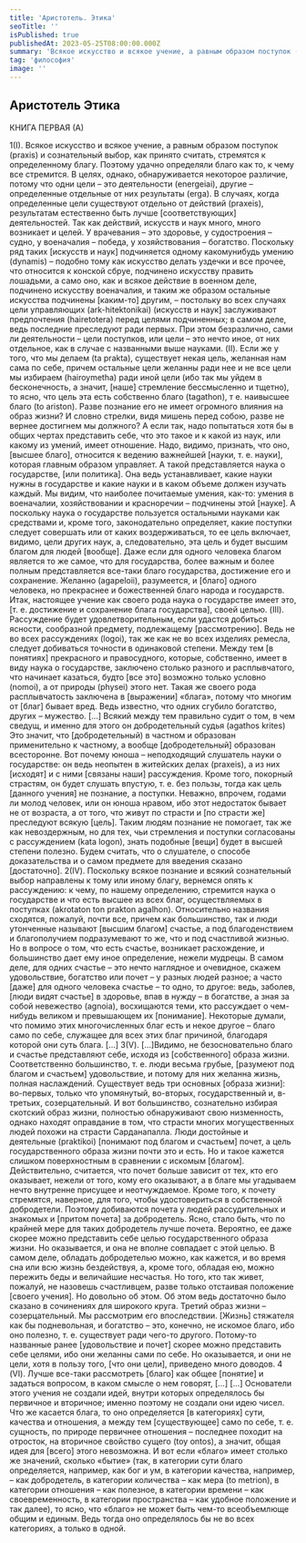 ```yaml
---
title: 'Аристотель. Этика'
seoTitle: ''
isPublished: true
publishedAt: 2023-05-25T08:00:00.000Z
summary: 'Всякое искусство и всякое учение, а равным образом поступок (praxis) и сознательный выбор, как принято считать, стремятся к определенному благу. Поэтому удачно определяли благо как то, к чему все стремится. '
tag: 'философия'
image: ''
---
```


## Аристотель Этика

КНИГА ПЕРВАЯ (А)

1(I). Всякое искусство и всякое учение, а равным образом поступок (praxis) и сознательный выбор, как принято считать, стремятся к определенному благу. Поэтому
удачно определяли благо как то, к чему все стремится. В целях, однако, обнаруживается некоторое различие, потому что одни цели – это деятельности (energeiai), другие – определенные отдельные от них результаты (erga). В случаях, когда определенные цели существуют отдельно от действий (praxeis), результатам естественно
быть лучше [соответствующих] деятельностей.
Так как действий, искусств и наук много, много возникает и целей. У врачевания
– это здоровье, у судостроения – судно, у военачалия – победа, у хозяйствования –
богатство. Поскольку ряд таких [искусств и наук] подчиняется одному какомунибудь умению (dynamis) – подобно тому как искусство делать уздечки и все прочее,
что относится к конской сбруе, подчинено искусству править лошадьми, а само оно,
как и всякое действие в военном деле, подчинено искусству военачалия, и таким же
образом остальные искусства подчинены [каким-то] другим, – постольку во всех
случаях цели управляющих (ark-hitektonikai) (искусств и наук] заслуживают предпочтения (hairetotera) перед целями подчиненных; в самом деле, ведь последние преследуют ради первых.
При этом безразлично, сами ли деятельности – цели поступков, или цели – это
нечто иное, от них отдельное, как в случае с названными выше науками.
(II). Если же у того, что мы делаем (ta prakta), существует некая цель, желанная
нам сама по себе, причем остальные цели желанны ради нее и не все цели мы избираем (hairoymetha) ради иной цели (ибо так мы уйдем в бесконечность, а значит,
[наше] стремление бессмысленно и тщетно), то ясно, что цель эта есть собственно
благо (tagathon), т е. наивысшее благо (to ariston).
Разве познание его не имеет огромного влияния на образ жизни? И словно
стрелки, видя мишень перед собою, разве не вернее достигнем мы должного? А если
так, надо попытаться хотя бы в общих чертах представить себе, что это такое и к какой из наук, или какому из умений, имеет отношение. Надо, видимо, признать, что
оно, [высшее благо], относится к ведению важнейшей [науки, т. е. науки], которая
главным образом управляет. А такой представляется наука о государстве, [или политика]. Она ведь устанавливает, какие науки нужны в государстве и какие науки и
в каком объеме должен изучать каждый. Мы видим, что наиболее почитаемые умения, как-то: умения в военачалии, хозяйствовании и красноречии – подчинены этой
[науке]. А поскольку наука о государстве пользуется остальными науками как средствами и, кроме того, законодательно определяет, какие поступки следует совершать или от каких воздерживаться, то ее цель включает, видимо, цели других наук,
а, следовательно, эта цель и будет высшим благом для людей [вообще].
Даже если для одного человека благом является то же самое, что для государства, более важным и более полным представляется все-таки благо государства, достижение его и сохранение. Желанно (agapeloii), разумеется, и [благо] одного человека, но прекраснее и божественней благо народа и государств.
Итак, настоящее учение как своего рода наука о государстве имеет это, [т. е. достижение и сохранение блага государства], своей целью.
(III). Рассуждение будет удовлетворительным, если удастся добиться ясности,
сообразной предмету, подлежащему [рассмотрению]. Ведь не во всех рассуждениях
(logoi), так же как не во всех изделиях ремесла, следует добиваться точности в одинаковой степени. Между тем [в понятиях] прекрасного и правосудного, которые,
собственно, имеет в виду наука о государстве, заключено столько разного и расплывчатого, что начинает казаться, будто [все это] возможно только условно
(nomoi), а от природы (physei) этого нет. Такая же своего рода расплывчатость заключена в [выражении] «блага», потому что многим от [благ] бывает вред. Ведь известно, что одних сгубило богатство, других – мужество. […]
Всякий между тем правильно судит о том, в чем сведущ, и именно для этого он
добродетельный судья (agathos krites) Это значит, что [добродетельный) в частном
и образован применительно к частному, а вообще [добродетельный] образован всесторонне.
Вот почему юноша – неподходящий слушатель науки о государстве: он ведь неопытен в житейских делах (praxeis), а из них [исходят] и с ними [связаны наши] рассуждения. Кроме того, покорный страстям, он будет слушать впустую, т. е. без пользы, тогда как цель [данного учения] не познание, а поступки. Неважно, впрочем, годами ли молод человек, или он юноша нравом, ибо этот недостаток бывает не от
возраста, а от того, что живут по страсти и [по страсти же] преследуют всякую
[цель]. Таким людям познание не помогает, так же как невоздержным, но для тех,
чьи стремления и поступки согласованы с рассуждением (kata logon), знать подобные [вещи] будет в высшей степени полезно.
Будем считать, что о слушателе, о способе доказательства и о самом предмете
для введения сказано [достаточно].
2(IV). Поскольку всякое познание и всякий сознательный выбор направлены к
тому или иному благу, вернемся опять к рассуждению: к чему, по нашему определению, стремится наука о государстве и что есть высшее из всех благ, осуществляемых
в поступках (akrotaton ton prakton agalhon).
Относительно названия сходятся, пожалуй, почти все, причем как большинство,
так и люди утонченные называют [высшим благом] счастье, а под благоденствием и
благополучием подразумевают то же, что и под счастливой жизнью. Но в вопросе о
том, что есть счастье, возникает расхождение, и большинство дает ему иное определение, нежели мудрецы.
В самом деле, для одних счастье – это нечто наглядное и очевидное, скажем удовольствие, богатство или почет – у разных людей разное; а часто [даже] для одного
человека счастье – то одно, то другое: ведь, заболев, [люди видят счастье] в здоровье, впав в нужду – в богатстве, а зная за собой невежество (agnoia), восхищаются
теми, кто рассуждает о чем-нибудь великом и превышающем их [понимание].
Некоторые думали, что помимо этих многочисленных благ есть и некое другое –
благо само по себе, служащее для всех этих благ причиной, благодаря которой они
суть блага.
[…]
3(V). […]Видимо, не безосновательно благо и счастье представляют себе, исходя из [собственного] образа жизни. Соответственно большинство, т. е. люди весьма грубые, [разумеют под благом и счастьем] удовольствие, и потому для них желанна жизнь, полная
наслаждений. Существует ведь три основных [образа жизни]: во-первых, только что упомянутый, во-вторых, государственный и, в-третьих, созерцательный.
И вот большинство, сознательно избирая скотский образ жизни, полностью обнаруживают свою низменность, однако находят оправдание в том, что страсти многих могущественных людей похожи на страсти Сарданапалла.
Люди достойные и деятельные (praktikoi) [понимают под благом и счастьем] почет, а цель государственного образа жизни почти это и есть. Но и такое кажется
слишком поверхностным в сравнении с искомым [благом]. Действительно, считается, что почет больше зависит от тех, кто его оказывает, нежели от того, кому его оказывают, а в благе мы угадываем нечто внутренне присущее и неотчуждаемое. Кроме
того, к почету стремятся, наверное, для того, чтобы удостовериться в собственной
добродетели. Поэтому добиваются почета у людей рассудительных и знакомых и
[притом почета] за добродетель. Ясно, стало быть, что по крайней мере для таких
добродетель лучше почета. Вероятно, ее даже скорее можно представить себе целью
государственного образа жизни. Но оказывается, и она не вполне совпадает с этой
целью. В самом деле, обладать добродетелью можно, как кажется, и во время сна или
всю жизнь бездействуя, а, кроме того, обладая ею, можно пережить беды и величайшие несчастья. Но того, кто так живет, пожалуй, не назовешь счастливцем, разве
только отстаивая положение [своего учения]. Но довольно об этом. Об этом ведь достаточно было сказано в сочинениях для широкого круга.
Третий образ жизни – созерцательный. Мы рассмотрим его впоследствии.
[Жизнь] стяжателя как бы подневольная, и богатство – это, конечно, не искомое
благо, ибо оно полезно, т. е. существует ради чего-то другого. Потому-то названные
ранее [удовольствие и почет] скорее можно представить себе целями, ибо они желанны сами по себе. Но оказывается, и они не цели, хотя в пользу того, [что они цели], приведено много доводов.
4 (VI). Лучше все-таки рассмотреть [благо] как общее [понятие] и задаться вопросом,
в каком смысле о нем говорят, […]
[…]
Основатели этого учения не создали идей, внутри которых определялось бы
первичное и вторичное; именно поэтому не создали они идею чисел. Что же касается
блага, то оно определяется [в категориях] сути, качества и отношения, а между тем
[существующее] само по себе, т. е. сущность, по природе первичнее отношения – последнее походит на отросток, на вторичное свойство сущего (toy ontos), а значит,
общая идея для [всего] этого невозможна.
И вот если «благо» имеет столько же значений, сколько «бытие» (так, в категории сути благо определяется, например, как бог и ум, в категории качества, например, – как добродетель, в категории количества – как мера (to metrion), в категории
отношения – как полезное, в категории времени – как своевременность, в категории
пространства – как удобное положение и так далее), то ясно, что «благо» не может
быть чем-то всеобъемлюще общим и единым. Ведь тогда оно определялось бы не во
всех категориях, а только в одной.

